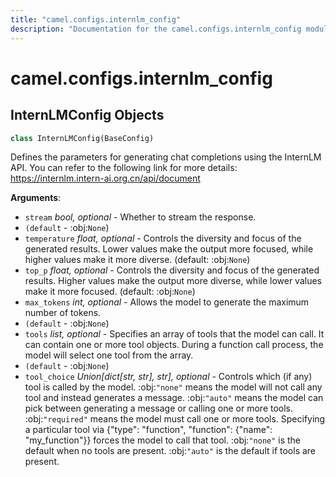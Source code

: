 ```yaml
---
title: "camel.configs.internlm_config"
description: "Documentation for the camel.configs.internlm_config module"
---
```


<a id="camel.configs.internlm_config"></a>

# camel.configs.internlm\_config

<a id="camel.configs.internlm_config.InternLMConfig"></a>

## InternLMConfig Objects

```python
class InternLMConfig(BaseConfig)
```

Defines the parameters for generating chat completions using the
InternLM API. You can refer to the following link for more details:
https://internlm.intern-ai.org.cn/api/document

**Arguments**:

- `stream` _bool, optional_ - Whether to stream the response.
- `(default` - :obj:`None`)
- `temperature` _float, optional_ - Controls the diversity and focus of
  the generated results. Lower values make the output more focused,
  while higher values make it more diverse. (default: :obj:`None`)
- `top_p` _float, optional_ - Controls the diversity and focus of the
  generated results. Higher values make the output more diverse,
  while lower values make it more focused. (default: :obj:`None`)
- `max_tokens` _int, optional_ - Allows the model to
  generate the maximum number of tokens.
- `(default` - :obj:`None`)
- `tools` _list, optional_ - Specifies an array of tools that the model can
  call. It can contain one or more tool objects. During a function
  call process, the model will select one tool from the array.
- `(default` - :obj:`None`)
- `tool_choice` _Union[dict[str, str], str], optional_ - Controls which (if
  any) tool is called by the model. :obj:`"none"` means the model
  will not call any tool and instead generates a message.
  :obj:`"auto"` means the model can pick between generating a
  message or calling one or more tools.  :obj:`"required"` means the
  model must call one or more tools. Specifying a particular tool
  via {"type": "function", "function": {"name": "my_function"}}
  forces the model to call that tool. :obj:`"none"` is the default
  when no tools are present. :obj:`"auto"` is the default if tools
  are present.


